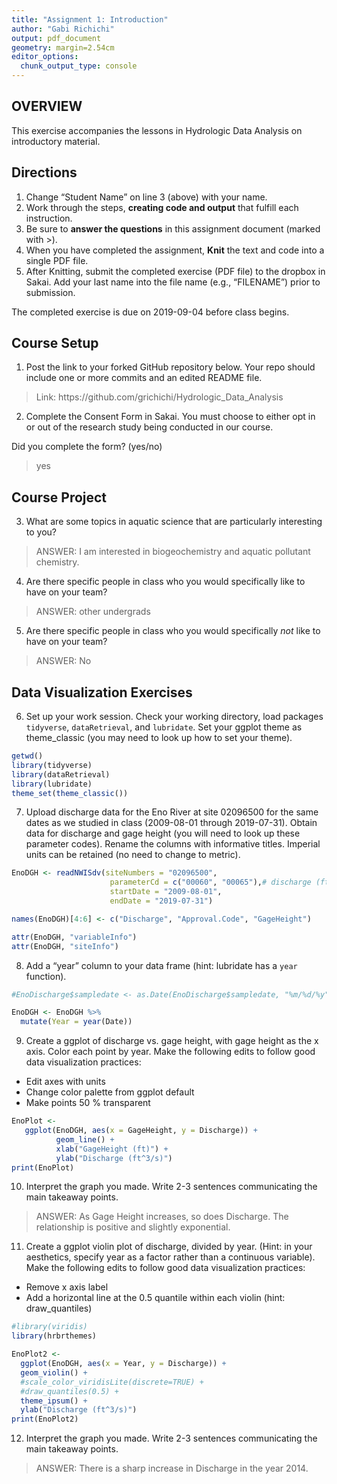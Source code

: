 ```yaml
---
title: "Assignment 1: Introduction"
author: "Gabi Richichi"
output: pdf_document
geometry: margin=2.54cm
editor_options: 
  chunk_output_type: console
---
```


## OVERVIEW

This exercise accompanies the lessons in Hydrologic Data Analysis on introductory material. 

## Directions
1. Change "Student Name" on line 3 (above) with your name.
3. Work through the steps, **creating code and output** that fulfill each instruction.
4. Be sure to **answer the questions** in this assignment document (marked with >).
6. When you have completed the assignment, **Knit** the text and code into a single PDF file.
8. After Knitting, submit the completed exercise (PDF file) to the dropbox in Sakai. Add your last name into the file name (e.g., "FILENAME") prior to submission.

The completed exercise is due on 2019-09-04 before class begins.

## Course Setup
1. Post the link to your forked GitHub repository below. Your repo should include one or more commits and an edited README file.  

>  Link: https://github.com/grichichi/Hydrologic_Data_Analysis

2. Complete the Consent Form in Sakai. You must choose to either opt in or out of the research study being conducted in our course.

Did you complete the form? (yes/no)

> yes

## Course Project

3. What are some topics in aquatic science that are particularly interesting to you?

> ANSWER: I am interested in biogeochemistry and aquatic pollutant chemistry.

4. Are there specific people in class who you would specifically like to have on your team?

> ANSWER: other undergrads

5. Are there specific people in class who you would specifically *not* like to have on your team?

> ANSWER: No

## Data Visualization Exercises

6. Set up your work session. Check your working directory, load packages `tidyverse`,  `dataRetrieval`, and `lubridate`. Set your ggplot theme as theme_classic (you may need to look up how to set your theme).

```r
getwd()
library(tidyverse)
library(dataRetrieval)
library(lubridate)
theme_set(theme_classic())
```

7. Upload discharge data for the Eno River at site 02096500 for the same dates as we studied in class (2009-08-01 through 2019-07-31). Obtain data for discharge and gage height (you will need to look up these parameter codes). Rename the columns with informative titles. Imperial units can be retained (no need to change to metric).

```r
EnoDGH <- readNWISdv(siteNumbers = "02096500",
                      parameterCd = c("00060", "00065"),# discharge (ft3/s)
                      startDate = "2009-08-01",
                      endDate = "2019-07-31")

names(EnoDGH)[4:6] <- c("Discharge", "Approval.Code", "GageHeight")

attr(EnoDGH, "variableInfo")
attr(EnoDGH, "siteInfo")
```

8. Add a "year" column to your data frame (hint: lubridate has a `year` function).

```r
#EnoDischarge$sampledate <- as.Date(EnoDischarge$sampledate, "%m/%d/%y") <- unnecessary because already in date form

EnoDGH <- EnoDGH %>%
  mutate(Year = year(Date))

```

9. Create a ggplot of discharge vs. gage height, with gage height as the x axis. Color each point by year. Make the following edits to follow good data visualization practices: 

* Edit axes with units
* Change color palette from ggplot default
* Make points 50 % transparent

```r
EnoPlot <- 
   ggplot(EnoDGH, aes(x = GageHeight, y = Discharge)) +
          geom_line() +
          xlab("GageHeight (ft)") +
          ylab("Discharge (ft^3/s)")
print(EnoPlot)

```

10. Interpret the graph you made. Write 2-3 sentences communicating the main takeaway points. 

> ANSWER: As Gage Height increases, so does Discharge. The relationship is positive and slightly exponential. 

11. Create a ggplot violin plot of discharge, divided by year. (Hint: in your aesthetics, specify year as a factor rather than a continuous variable). Make the following edits to follow good data visualization practices: 

* Remove x axis label
* Add a horizontal line at the 0.5 quantile within each violin (hint: draw_quantiles)
```r
#library(viridis)
library(hrbrthemes)

EnoPlot2 <-
  ggplot(EnoDGH, aes(x = Year, y = Discharge)) +
  geom_violin() +
  #scale_color_viridisLite(discrete=TRUE) +
  #draw_quantiles(0.5) +
  theme_ipsum() +
  ylab("Discharge (ft^3/s)")
print(EnoPlot2)
```

12. Interpret the graph you made. Write 2-3 sentences communicating the main takeaway points. 

> ANSWER: There is a sharp increase in Discharge in the year 2014. 
